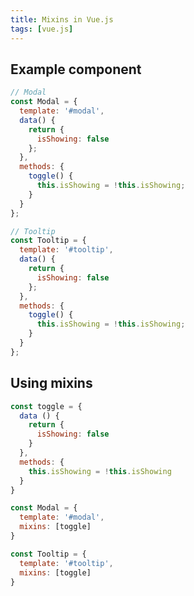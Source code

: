 ```yaml
---
title: Mixins in Vue.js
tags: [vue.js]
---
```


## Example component

```js
// Modal
const Modal = {
  template: '#modal',
  data() {
    return {
      isShowing: false
    };
  },
  methods: {
    toggle() {
      this.isShowing = !this.isShowing;
    }
  }
};

// Tooltip
const Tooltip = {
  template: '#tooltip',
  data() {
    return {
      isShowing: false
    };
  },
  methods: {
    toggle() {
      this.isShowing = !this.isShowing;
    }
  }
};
```

## Using mixins

```js
const toggle = {
  data () {
    return {
      isShowing: false
    }
  },
  methods: {
    this.isShowing = !this.isShowing
  }
}

const Modal = {
  template: '#modal',
  mixins: [toggle]
}

const Tooltip = {
  template: '#tooltip',
  mixins: [toggle]
}
```
